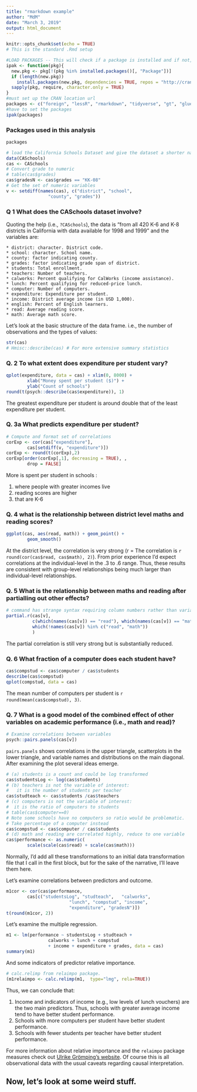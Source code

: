 ```yaml
---
title: "rmarkdown example"
author: "MdM"
date: "March 3, 2019"
output: html_document
---
```



```r
knitr::opts_chunk$set(echo = TRUE)
# This is the standard .Rmd setup
```


```r
#LOAD PACKAGES -- This will check if a package is installed and if not, install it
ipak <- function(pkg){
  new.pkg <- pkg[!(pkg %in% installed.packages()[, "Package"])]
  if (length(new.pkg)) 
    install.packages(new.pkg, dependencies = TRUE, repos = "http://cran.us.r-project.org")
  sapply(pkg, require, character.only = TRUE)
}
#must set up the CRAN location url
packages <- c("foreign", "lessR", "rmarkdown", "tidyverse", "gt", "glue", "AER", "psych", "Hmisc", "ggplot2", "relaimpo")
#have to set the packages
ipak(packages)
```
### Packages used in this analysis
```r
packages
```




```r
# load the California Schools Dataset and give the dataset a shorter name
data(CASchools)
cas <- CASchools
# Convert grade to numeric
# table(cas$grades)
cas$gradesN <- cas$grades == "KK-08"
# Get the set of numeric variables
v <- setdiff(names(cas), c("district", "school", 
    			"county", "grades"))
```

### Q 1 What does the CASchools dataset involve?
Quoting the help (i.e., `?CASchools`), the data is "from all 420 K-6 and K-8 districts in California with data available for 1998 and 1999" and the variables are:

    * district: character. District code.
    * school: character. School name.
    * county: factor indicating county.
    * grades: factor indicating grade span of district.
    * students: Total enrollment.
    * teachers: Number of teachers.
    * calworks: Percent qualifying for CalWorks (income assistance).
    * lunch: Percent qualifying for reduced-price lunch.
    * computer: Number of computers.
    * expenditure: Expenditure per student.
    * income: District average income (in USD 1,000).
    * english: Percent of English learners.
    * read: Average reading score.
    * math: Average math score.

Let's look at the basic structure of the data frame. i.e., the number of observations and the types of values:

```r
str(cas)
# Hmisc::describe(cas) # For more extensive summary statistics
```



### Q. 2  To what extent does expenditure per student vary?
```r
qplot(expenditure, data = cas) + xlim(0, 8000) + 
		xlab("Money spent per student ($)") +
		ylab("Count of schools")
round(t(psych::describe(cas$expenditure)), 1)
```

The greatest expenditure per student is around double that of the least expenditure  per student.


### Q. 3a  What predicts expenditure per student?
```r
# Compute and format set of correlations
corExp <- cor(cas["expenditure"], 
		cas[setdiff(v, "expenditure")])
corExp <- round(t(corExp),2)
corExp[order(corExp[,1], decreasing = TRUE), , 
		drop = FALSE]
```

More is spent per student in schools :

1. where people with greater incomes live
2. reading scores are higher
3. that are K-6


### Q. 4  what is the relationship between district level maths and reading scores?
```r
ggplot(cas, aes(read, math)) + geom_point() + 
		geom_smooth()
```

At the district level, the correlation is very strong (r = The correlation is `r round(cor(cas$read, cas$math), 2)`). From prior experience I'd expect correlations at the individual-level in the .3 to .6 range.  Thus, these results are consistent with group-level relationships  being much larger than individual-level relationships.

### Q. 5 What is the relationship between maths and reading after partialling out other effects?


```r
# command has strange syntax requiring column numbers rather than variable names
partial.r(cas[v], 
          c(which(names(cas[v]) == "read"), which(names(cas[v]) == "math")), 
          which(!names(cas[v]) %in% c("read", "math"))
          )
```

The partial correlation is still very strong but is substantially reduced.


### Q. 6 What fraction of a computer does each student have?
```r
cas$compstud <- cas$computer / cas$students
describe(cas$compstud)
qplot(compstud, data = cas)
```

The mean number of computers per student is `r round(mean(cas$compstud), 3)`.


### Q. 7 What is a good model of the combined effect of other variables on academic performance (i.e., math and read)?
```r
# Examine correlations between variables
psych::pairs.panels(cas[v])
```

`pairs.panels` shows correlations in the upper triangle, scatterplots in the lower triangle, and variable names and distributions on the main diagonal.
After examining the plot several ideas emerge.

```r
# (a) students is a count and could be log transformed
cas$studentsLog <- log(cas$students)
# (b) teachers is not the variable of interest:
#	it is the number of students per teacher
cas$studteach <- cas$students /cas$teachers
# (c) computers is not the variable of interest:
#  it is the ratio of computers to students
# table(cas$computer==0) 
# Note some schools have no computers so ratio would be problematic.
# Take percentage of a computer instead
cas$compstud <- cas$computer / cas$students 
# (d) math and reading are correlated highly, reduce to one variable
cas$performance <- as.numeric(
		scale(scale(cas$read) + scale(cas$math)))
```
Normally, I'd add all these transformations to an initial data transformation file that I call in the first block, but for the sake of the narrative, I'll leave them here.

Let's examine correlations between predictors and outcome.
```r
m1cor <- cor(cas$performance, 
		cas[c("studentsLog", "studteach",	"calworks",  
						"lunch", "compstud", "income", 
						"expenditure", "gradesN")])
t(round(m1cor, 2))
```


Let's examine the multiple regression.
```r
m1 <- lm(performance ~ studentsLog + studteach + 
				calworks + lunch + compstud
				+ income + expenditure + grades, data = cas)		
summary(m1)
```
And some indicators of predictor relative importance.
```r
# calc.relimp from relaimpo package.
(m1relaimpo <- calc.relimp(m1,	type="lmg",	rela=TRUE))
```

Thus, we can conclude that:

1. Income and indicators of income (e.g., low levels of lunch vouchers) are the two main predictors. Thus, schools with greater average income tend to have better student performance.
2. Schools with more computers per student have better student performance.
3. Schools with fewer students per teacher have better student performance.

For more information about relative importance and the `relaimpo` package measures check out [Ulrike Grömping's website](http://prof.beuth-hochschule.de/groemping/relaimpo/).
Of course this is all observational data with the usual caveats regarding causal interpretation.

## Now, let's look at some weird stuff.
